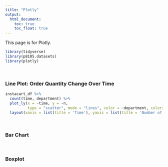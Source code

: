 ```yaml
---
title: "Plotly"
output: 
  html_document:
    toc: true
    toc_float: true
---
```


This page is for Plotly.

```r
library(tidyverse)
library(p8105.datasets)
library(plotly)
```

&nbsp;

### Line Plot: Order Quantity Change Over Time

```r
instacart_df %>%
  count(time, department) %>%
  plot_ly(x = ~time, y = ~n, 
          type = "scatter", mode = "lines", color = ~department, colors = "viridis") %>% 
  layout(xaxis = list(title = 'Time'), yaxis = list(title = 'Number of Orders'))
```


&nbsp;

### Bar Chart


&nbsp;

### Boxplot 